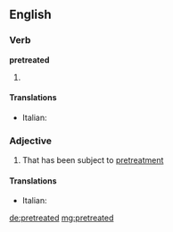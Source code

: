 ==English==

===Verb===
'''pretreated'''

# {{past of|[[pretreat]]}}

====Translations====
{{trans-top|pretreated}}
* Italian: {{t-|it|pretrattato}}
{{trans-mid}}
{{trans-bottom}}

===Adjective===
{{en-adj}}

# That has been subject to [[pretreatment]]

====Translations====
{{trans-top|pretreated}}
* Italian: {{t-|it|pretrattato}}
{{trans-mid}}
{{trans-bottom}}

[[de:pretreated]]
[[mg:pretreated]]